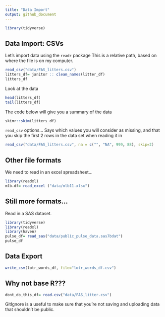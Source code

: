 ```yaml
---
title: "Data Import"
output: github_document
---
```


```r
library(tidyverse)
```


## Data Import: CSVs

Let's import data using the `readr` package
This is a relative path, based on where the file is on my computer.  

```r
read_csv("data/FAS_litters.csv")
litters_df= janitor :: clean_names(litter_df)
litters_df
```

Look at the data

```r
head(litters_df)
tail(litters_df)
```

The code below will give you a summary of the data

```r
skimr::skim(litters_df)
```



`read_csv` options...
Says which values you will consider as missing, and that you skip the first 2 rows in the data set when reading it in 

```r
read_csv("data/FAS_litters.csv", na = c("", "NA", 999, 88), skip=2)
```


## Other file formats

We need to read in an excel spreadsheet...

```r
library(readxl)
mlb.df= read_excel ("data/mlb11.xlsx")
```

## Still more formats...

Read in a SAS dataset.

```r
library(tidyverse)
library(readxl)
library(haven)
pulse_df= read_sas("data/public_pulse_data.sas7bdat")
pulse_df
```

## Data Export

```r
write_csv(lotr_words_df, file="lotr_words_df.csv")
```

## Why not base R???
```r
dont_do_this_df= read.csv("data/FAS_litter.csv")
```


GitIgnore is a useful to make sure that you're not saving and uploading data that shouldn't be public.  








